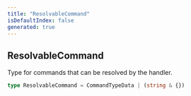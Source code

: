 ```yaml
---
title: "ResolvableCommand"
isDefaultIndex: false
generated: true
---
```



<!-- This file was generated from the CommandKit source. Do not modify. Instead, re-run the "docgen" script -->


## ResolvableCommand

<GenerationInfo sourceFile="packages/commandkit/src/app/handlers/AppCommandHandler.ts" sourceLine="86" packageName="commandkit" />

Type for commands that can be resolved by the handler.

```ts title="Signature"
type ResolvableCommand = CommandTypeData | (string & {})
```
